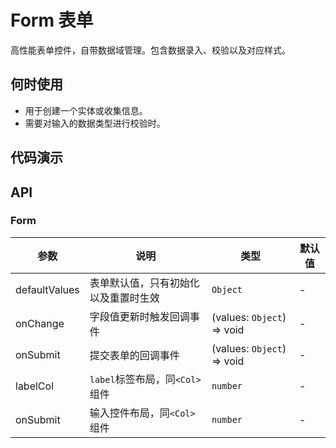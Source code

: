 
# Form 表单

高性能表单控件，自带数据域管理。包含数据录入、校验以及对应样式。

## 何时使用

- 用于创建一个实体或收集信息。
- 需要对输入的数据类型进行校验时。

## 代码演示

<Usage src='/components/form/basic.tsx' title='基本' description='最简单的用法。' />

## API

### Form

| 参数          | 说明                                 | 类型                       | 默认值 |
| ------------- | ------------------------------------ | -------------------------- | ------ |
| defaultValues | 表单默认值，只有初始化以及重置时生效 | `Object`                   | -      |
| onChange      | 字段值更新时触发回调事件             | (values: `Object`) => void | -      |
| onSubmit      | 提交表单的回调事件                   | (values: `Object`) => void | -      |
| labelCol      | `label`标签布局，同`<Col>`组件       | `number`                   | -      |
| onSubmit      | 输入控件布局，同`<Col>`组件          | `number`                   | -      |
